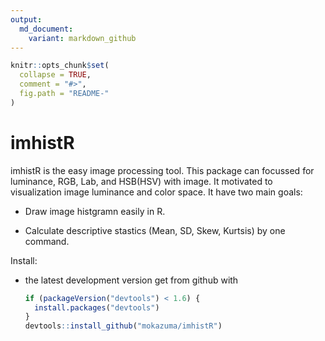 ```yaml
---
output:
  md_document:
    variant: markdown_github
---
```


<!-- README.md is generated from README.Rmd. Please edit that file -->

```r
knitr::opts_chunk$set(
  collapse = TRUE,
  comment = "#>",
  fig.path = "README-"
)
```

# imhistR

imhistR is the easy image processing tool. This package can focussed for luminance, RGB, Lab, and HSB(HSV) with image. It motivated to visualization image luminance and color space. It have two main goals:

* Draw image histgramn easily in R.

* Calculate descriptive stastics (Mean, SD, Skew, Kurtsis) by one command.

Install:

* the latest development version get from github with

    ```R
    if (packageVersion("devtools") < 1.6) {
      install.packages("devtools")
    }
    devtools::install_github("mokazuma/imhistR")
    ```
